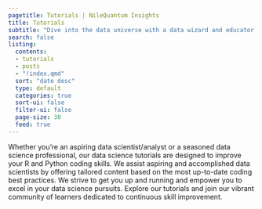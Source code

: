 ```yaml
---
pagetitle: Tutorials | NileQuantum Insights
title: Tutorials
subtitle: "Dive into the data universe with a data wizard and educator with extensive teaching experience! Uncover hidden insights from data cleaning to the depths of deep learning, all through the power of R and Python."
search: false
listing:
  contents: 
  - tutorials
  - posts
  - "!index.qmd"
  sort: "date desc"
  type: default
  categories: true
  sort-ui: false
  filter-ui: false
  page-size: 30
  feed: true
---
```

Whether you're an aspiring data scientist/analyst or a seasoned data science professional, our data science tutorials are designed to improve your R and Python coding skills. We assist aspiring and accomplished data scientists by offering tailored content based on the most up-to-date coding best practices. We strive to get you up and running and empower you to excel in your data science pursuits. Explore our tutorials and join our vibrant community of learners dedicated to continuous skill improvement.
